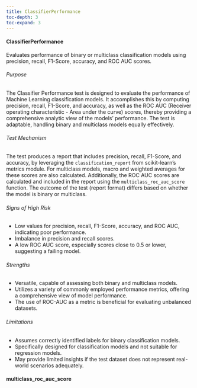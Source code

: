 ```yaml
---
title: ClassifierPerformance
toc-depth: 3
toc-expand: 3
---
```







#### ClassifierPerformance

Evaluates performance of binary or multiclass classification models using precision, recall, F1-Score, accuracy,
and ROC AUC scores.

###### Purpose

The Classifier Performance test is designed to evaluate the performance of Machine Learning classification models.
It accomplishes this by computing precision, recall, F1-Score, and accuracy, as well as the ROC AUC (Receiver
operating characteristic - Area under the curve) scores, thereby providing a comprehensive analytic view of the
models' performance. The test is adaptable, handling binary and multiclass models equally effectively.

###### Test Mechanism

The test produces a report that includes precision, recall, F1-Score, and accuracy, by leveraging the
`classification_report` from scikit-learn's metrics module. For multiclass models, macro and weighted averages for
these scores are also calculated. Additionally, the ROC AUC scores are calculated and included in the report using
the `multiclass_roc_auc_score` function. The outcome of the test (report format) differs based on whether the model
is binary or multiclass.

###### Signs of High Risk

- Low values for precision, recall, F1-Score, accuracy, and ROC AUC, indicating poor performance.
- Imbalance in precision and recall scores.
- A low ROC AUC score, especially scores close to 0.5 or lower, suggesting a failing model.

###### Strengths

- Versatile, capable of assessing both binary and multiclass models.
- Utilizes a variety of commonly employed performance metrics, offering a comprehensive view of model performance.
- The use of ROC-AUC as a metric is beneficial for evaluating unbalanced datasets.

###### Limitations

- Assumes correctly identified labels for binary classification models.
- Specifically designed for classification models and not suitable for regression models.
- May provide limited insights if the test dataset does not represent real-world scenarios adequately.




 
#### multiclass_roc_auc_score

 